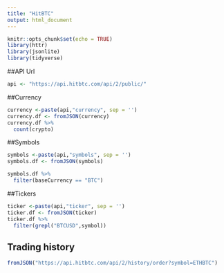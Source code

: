 ```yaml
---
title: "HitBTC"
output: html_document
---
```


```r
knitr::opts_chunk$set(echo = TRUE)
library(httr)
library(jsonlite)
library(tidyverse)
```

##API Url
```r
api <- "https://api.hitbtc.com/api/2/public/"
```

##Currency
```r
currency <-paste(api,"currency", sep = '')
currency.df <- fromJSON(currency)
currency.df %>% 
  count(crypto)
```

##Symbols
```r
symbols <-paste(api,"symbols", sep = '')
symbols.df <- fromJSON(symbols)

symbols.df %>% 
  filter(baseCurrency == "BTC")
```

##Tickers

```r
ticker <-paste(api,"ticker", sep = '')
ticker.df <- fromJSON(ticker)
ticker.df %>% 
  filter(grepl("BTCUSD",symbol)) 
```
## Trading history
```r
fromJSON("https://api.hitbtc.com/api/2/history/order?symbol=ETHBTC")
```

